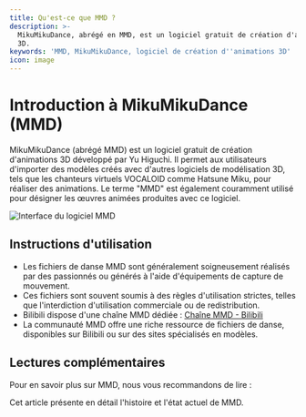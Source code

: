 ```yaml
---
title: Qu'est-ce que MMD ?
description: >-
  MikuMikuDance, abrégé en MMD, est un logiciel gratuit de création d'animations
  3D.
keywords: 'MMD, MikuMikuDance, logiciel de création d''animations 3D'
icon: image
---
```


# Introduction à MikuMikuDance (MMD)

MikuMikuDance (abrégé MMD) est un logiciel gratuit de création d'animations 3D développé par Yu Higuchi. Il permet aux utilisateurs d'importer des modèles créés avec d'autres logiciels de modélisation 3D, tels que les chanteurs virtuels VOCALOID comme Hatsune Miku, pour réaliser des animations. Le terme "MMD" est également couramment utilisé pour désigner les œuvres animées produites avec ce logiciel.

<Frame>
  <img src="https://oss.vidol.chat/mikumikudance.png" alt="Interface du logiciel MMD" />
</Frame>

## Instructions d'utilisation

- Les fichiers de danse MMD sont généralement soigneusement réalisés par des passionnés ou générés à l'aide d'équipements de capture de mouvement.
- Ces fichiers sont souvent soumis à des règles d'utilisation strictes, telles que l'interdiction d'utilisation commerciale ou de redistribution.
- Bilibili dispose d'une chaîne MMD dédiée : [Chaîne MMD - Bilibili](https://www.bilibili.com/v/channel/1126/?tab=featured)
- La communauté MMD offre une riche ressource de fichiers de danse, disponibles sur Bilibili ou sur des sites spécialisés en modèles.

## Lectures complémentaires

Pour en savoir plus sur MMD, nous vous recommandons de lire :

<Card title="Un aperçu de l'évolution de MMD" icon="book" href="https://www.gcores.com/articles/23767">
  Cet article présente en détail l'histoire et l'état actuel de MMD.
</Card>

